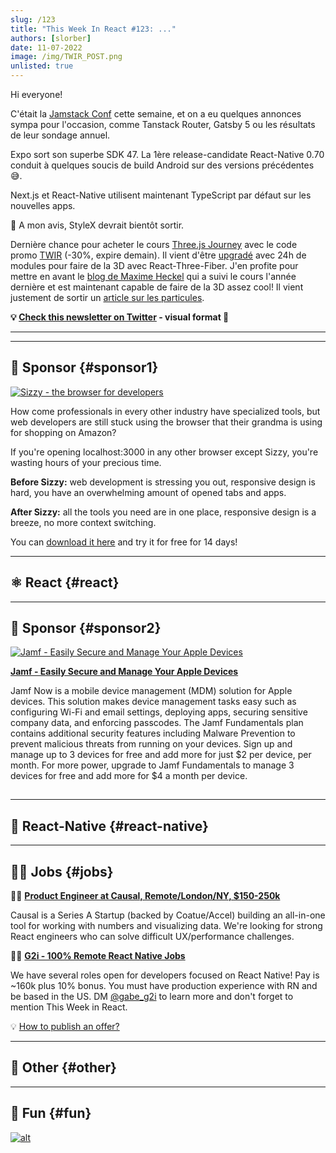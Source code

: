 ```yaml
---
slug: /123
title: "This Week In React #123: ..."
authors: [slorber]
date: 11-07-2022
image: /img/TWIR_POST.png
unlisted: true
---
```


Hi everyone!

C'était la [Jamstack Conf](https://jamstack.org/conf/) cette semaine, et on a eu quelques annonces sympa pour l'occasion, comme Tanstack Router, Gatsby 5 ou les résultats de leur sondage annuel.

Expo sort son superbe SDK 47. La 1ère release-candidate React-Native 0.70 conduit à quelques soucis de build Android sur des versions précédentes 😅.

Next.js et React-Native utilisent maintenant TypeScript par défaut sur les nouvelles apps.

👃 A mon avis, StyleX devrait bientôt sortir.

Dernière chance pour acheter le cours [Three.js Journey](https://threejs-journey.com/) avec le code promo [TWIR](https://threejs-journey.com/join/TWIR) (-30%, expire demain). Il vient d'être [upgradé](https://twitter.com/bruno_simon/status/1585222892769497089) avec 24h de modules pour faire de la 3D avec React-Three-Fiber. J'en profite pour mettre en avant le [blog de Maxime Heckel](https://blog.maximeheckel.com/) qui a suivi le cours l'année dernière et est maintenant capable de faire de la 3D assez cool! Il vient justement de sortir un [article sur les particules](https://blog.maximeheckel.com/posts/the-magical-world-of-particles-with-react-three-fiber-and-shaders/).

<!-- truncate -->

**💡 [Check this newsletter on Twitter](https://slo.im/thread) - visual format 🎨**

---


<Support />

---

## 💸 Sponsor {#sponsor1}

[![Sizzy - the browser for developers](/emails/issues/220/sizzy.jpg)](https://sizzy.co/?utm_campaign=newsletter&utm_source=thisweekinreact)

How come professionals in every other industry have specialized tools, but web developers are still stuck using the browser that their grandma is using for shopping on Amazon?

If you're opening localhost:3000 in any other browser except Sizzy, you're wasting hours of your precious time.

**Before Sizzy:** web development is stressing you out, responsive design is hard, you have an overwhelming amount of opened tabs and apps.

**After Sizzy:** all the tools you need are in one place, responsive design is a breeze, no more context switching.

You can [download it here](https://sizzy.co/?utm_campaign=newsletter&utm_source=thisweekinreact) and try it for free for 14 days!

---

## ⚛️ React {#react}

<Todo />

<SubscribeFormEmbed />

---

## 💸 Sponsor {#sponsor2}

[![Jamf - Easily Secure and Manage Your Apple Devices](https://ucarecdn.com/f5a0c637-c59e-4b81-92d1-31bc896020c0/-/crop/250x146/0,52/-/resize/240x140/)](https://vpdae.com/redirect/p6sxgodi71psw70ruh4ypz7tfc9)

**[Jamf - Easily Secure and Manage Your Apple Devices](https://vpdae.com/redirect/p6sxgodi71psw70ruh4ypz7tfc9)**

Jamf Now is a mobile device management (MDM) solution for Apple devices. This solution makes device management tasks easy such as configuring Wi-Fi and email settings, deploying apps, securing sensitive company data, and enforcing passcodes. The Jamf Fundamentals plan contains additional security features including Malware Prevention to prevent malicious threats from running on your devices. Sign up and manage up to 3 devices for free and add more for just $2 per device, per month. For more power, upgrade to Jamf Fundamentals to manage 3 devices for free and add more for $4 a month per device.

<img src="https://www.vpdae.com/open/5031.gif?opens=1" width="1" height="1" />

---

## 📱 React-Native {#react-native}

<Todo />

---

## 🧑‍💻 Jobs {#jobs}

🧑‍💼 [**Product Engineer at Causal, Remote/London/NY, $150-250k**](https://jobs.lever.co/causal-app/4acaafbe-ef3d-45a6-bbe6-687c022d727c?lever-origin=applied&lever-source%5B%5D=thisweekinreact.com)

Causal is a Series A Startup (backed by Coatue/Accel) building an all-in-one tool for working with numbers and visualizing data. We're looking for strong React engineers who can solve difficult UX/performance challenges.

🧑‍💼 [**G2i - 100% Remote React Native Jobs**](https://twitter.com/gabe_g2i/status/1563204813881425926?s=20&t=ArRLC77BpRwXXCdx8fnUqw)

We have several roles open for developers focused on React Native! Pay is ~160k plus 10% bonus. You must have production experience with RN and be based in the US. DM [@gabe_g2i](https://twitter.com/gabe_g2i) to learn more and don't forget to mention This Week in React.

💡 [How to publish an offer?](https://thisweekinreact.com/sponsor)

---

## 🔀 Other {#other}

<Todo />

---

## 🤭 Fun {#fun}

<Todo />

[![alt](/emails/issues/122/meme.jpg)](https://twitter.com/todo)
